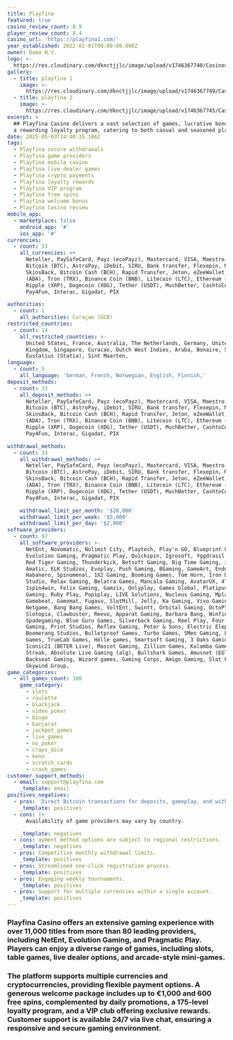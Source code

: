 ```yaml
---
title: Playfina
featured: true
casino_review_count: 8.9
player_review_count: 8.4
casino_url: 'https://playfina1.com/'
year_established: 2022-01-01T00:00:00.000Z
owner: Dama N.V.
logo: >-
  https://res.cloudinary.com/dknctjjlc/image/upload/v1746367740/Casinos/Playfina/Screenshot_2025-05-04_at_17.07.51_icrxis.png
gallery:
  - title: playfina 1
    image: >-
      https://res.cloudinary.com/dknctjjlc/image/upload/v1746367749/Casinos/Playfina/Screenshot_2025-05-04_at_17.08.13_vwdyr4.png
  - title: playfina 2
    image: >-
      https://res.cloudinary.com/dknctjjlc/image/upload/v1746367745/Casinos/Playfina/Screenshot_2025-05-04_at_17.08.29_neuhlj.png
excerpt: >
  ## Playfina Casino delivers a vast selection of games, lucrative bonuses, and
  a rewarding loyalty program, catering to both casual and seasoned players.
date: 2025-05-03T14:40:15.106Z
tags:
  - Playfina secure withdrawals
  - Playfina game providers
  - Playfina mobile casino
  - Playfina live dealer games
  - Playfina crypto payments
  - Playfina loyalty rewards
  - Playfina VIP program
  - Playfina free spins
  - Playfina welcome bonus
  - Playfina Casino review
mobile_app:
  - marketplace: false
    android_app: '#'
    ios_app: '#'
currencies:
  - count: 33
    all_currencies: >+
      Neteller, PaySafeCard, Payz (ecoPayz), Mastercard, VISA, Maestro, Neosurf,
      Bitcoin (BTC), AstroPay, iDebit, SIRU, Bank transfer, Flexepin, MiFinity,
      SkinsBack, Bitcoin Cash (BCH), Rapid Transfer, Jeton, eZeeWallet, Cardano
      (ADA), Tron (TRX), Binance Coin (BNB), Litecoin (LTC), Ethereum (ETH),
      Ripple (XRP), Dogecoin (XDG), Tether (USDT), MuchBetter, CashtoCode,
      Pay4Fun, Interac, Gigadat, PIX

authorities:
  - count: 1
    all_authorities: Curaçao (GCB)
restricted_countries:
  - count: 14
    all_restricted_countries: >-
      United States, France, Australia, The Netherlands, Germany, United
      Kingdom, Singapore, Curacao, Dutch West Indies, Aruba, Bonaire, Saba, Sint
      Eustatius (Statia), Sint Maarten,
language:
  - count: 5
    all_language: 'German, French, Norwegian, English, Finnish,'
deposit_methods:
  - count: 33
    all_deposit_methods: >+
      Neteller, PaySafeCard, Payz (ecoPayz), Mastercard, VISA, Maestro, Neosurf,
      Bitcoin (BTC), AstroPay, iDebit, SIRU, Bank transfer, Flexepin, MiFinity,
      SkinsBack, Bitcoin Cash (BCH), Rapid Transfer, Jeton, eZeeWallet, Cardano
      (ADA), Tron (TRX), Binance Coin (BNB), Litecoin (LTC), Ethereum (ETH),
      Ripple (XRP), Dogecoin (XDG), Tether (USDT), MuchBetter, CashtoCode,
      Pay4Fun, Interac, Gigadat, PIX

withdrawal_methods:
  - count: 33
    all_withdrawal_methods: >+
      Neteller, PaySafeCard, Payz (ecoPayz), Mastercard, VISA, Maestro, Neosurf,
      Bitcoin (BTC), AstroPay, iDebit, SIRU, Bank transfer, Flexepin, MiFinity,
      SkinsBack, Bitcoin Cash (BCH), Rapid Transfer, Jeton, eZeeWallet, Cardano
      (ADA), Tron (TRX), Binance Coin (BNB), Litecoin (LTC), Ethereum (ETH),
      Ripple (XRP), Dogecoin (XDG), Tether (USDT), MuchBetter, CashtoCode,
      Pay4Fun, Interac, Gigadat, PIX

    withdrawal_limit_per_month: '$20,000'
    withdrawal_limit_per_week: '$5,000'
    withdrawal_limit_per_day: '$2,000'
software_providers:
  - count: 97
    all_software_providers: >-
      NetEnt, Novomatic, Nolimit City, Playtech, Play'n GO, Blueprint Gaming,
      Evolution Gaming, Pragmatic Play, Quickspin, Igrosoft, Yggdrasil Gaming,
      Red Tiger Gaming, Thunderkick, Betsoft Gaming, Big Time Gaming, iSoftBet,
      Amatic, ELK Studios, Evoplay, Push Gaming, BGaming, GameArt, Endorphina,
      Habanero, Spinomenal, 1X2 Gaming, Booming Games, Tom Horn, Iron Dog
      Studio, Relax Gaming, Belatra Games, Mancala Gaming, AvatarUX, 4ThePlayer,
      1spin4win, Felix Gaming, Gamzix, Onlyplay, Games Global, Platipus, Hacksaw
      Gaming, Ruby Play, Popiplay, LIVE Solutions, Nucleus Gaming, Mplay,
      Gamebeat, Gamomat, Fugaso, SlotMill, Jelly, Ka Gaming, Vivo Gaming,
      Netgame, Bang Bang Games, VoltEnt, Swintt, Orbital Gaming, OctoPlay,
      Slotopia, Clawbuster, Reevo, Apparat Gaming, Barbara Bang, Winfinity,
      Spadegaming, Blue Guru Games, Silverback Gaming, Reel Play, Four Leaf
      Gaming, Print Studios, Reflex Gaming, Peter & Sons, Electric Elephant,
      Boomerang Studios, Bulletproof Games, Turbo Games, 5Men Gaming, Lucky
      Games, TrueLab Games, Hölle games, Smartsoft Gaming, 3 Oaks Gaming,
      Iconic21 (BETER Live), Mascot Gaming, Zillion Games, Kalamba Games, Lucky
      Streak, Absolute Live Gaming (alg), Bullshark Games, Amusnet (EGT),
      Backseat Gaming, Wizard games, Gaming Corps, Amigo Gaming, Slot Factory,
      Skywind Group,
game_categories:
  - all_games_count: 100
    game_category:
      - slots
      - roulette
      - blackjack
      - video_poker
      - bingo
      - baccarat
      - jackpot_games
      - live_games
      - no_poker
      - craps_dice
      - keno
      - scratch_cards
      - crash_games
customer_support_methods:
  - email: support@playfina.com
    _template: email
positives_negatives:
  - pros: 'Direct Bitcoin transactions for deposits, gameplay, and withdrawals.'
    _template: positives
  - cons: |+
      Availability of game providers may vary by country.

    _template: negatives
  - cons: ayment method options are subject to regional restrictions.
    _template: negatives
  - pros: Competitive monthly withdrawal limits.
    _template: positives
  - pros: Streamlined one-click registration process.
    _template: positives
  - pros: Engaging weekly tournaments.
    _template: positives
  - pros: Support for multiple currencies within a single account.
    _template: positives
---
```


### Playfina Casino offers an extensive gaming experience with over 11,000 titles from more than 80 leading providers, including NetEnt, Evolution Gaming, and Pragmatic Play. Players can enjoy a diverse range of games, including slots, table games, live dealer options, and arcade-style mini-games. 

### The platform supports multiple currencies and cryptocurrencies, providing flexible payment options. A generous welcome package includes up to €1,000 and 600 free spins, complemented by daily promotions, a 175-level loyalty program, and a VIP club offering exclusive rewards. Customer support is available 24/7 via live chat, ensuring a responsive and secure gaming environment.
